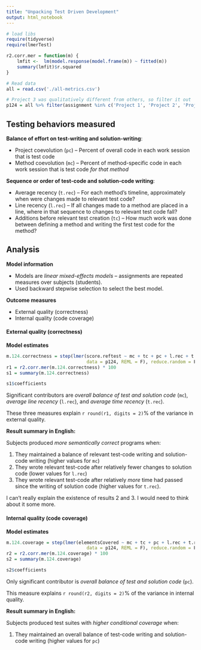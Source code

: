 ```yaml
---
title: "Unpacking Test Driven Development"
output: html_notebook
---
```


```r
# load libs
require(tidyverse)
require(lmerTest)

r2.corr.mer = function(m) {
    lmfit <-  lm(model.response(model.frame(m)) ~ fitted(m))
    summary(lmfit)$r.squared
}
```

```r
# Read data
all = read.csv('./all-metrics.csv')

# Project 3 was qualitatively different from others, so filter it out
p124 = all %>% filter(assignment %in% c('Project 1', 'Project 2', 'Project 4'))
```

## Testing behaviors measured

**Balance of effort on test-writing and solution-writing**:

* Project coevolution (`pc`) -- Percent of overall code in each work session that is test code
* Method coevolution (`mc`) -- Percent of method-specific code in each work session that is test code *for that method*

**Sequence or order of test-code and solution-code writing**:

* Average recency (`t.rec`) -- For each method's timeline, approximately when were changes made to relevant test code?
* Line recency (`l.rec`) -- If all changes made to a method are placed in a line, where in that sequence to changes to relevant test code fall?
* Additions before relevant test creation (`tc`) -- How much work was done between defining a method and writing the first test code for the method?

## Analysis

**Model information**

* Models are *linear mixed-effects models* -- assignments are repeated measures over subjects (students).
* Used backward stepwise selection to select the best model.

**Outcome measures**

* External quality (correctness)
* Internal quality (code coverage)

#### External quality (correctness)

**Model estimates**

```r
m.124.correctness = step(lmer(score.reftest ~ mc + tc + pc + l.rec + t.rec + (1 | userName), 
                              data = p124, REML = F), reduce.random = F)$model
r1 = r2.corr.mer(m.124.correctness) * 100
s1 = summary(m.124.correctness)
```

```r
s1$coefficients
```

Significant contributors are *overall balance of test and solution code* (`mc`), *average line recency* (`l.rec`), and *average time recency* (`t.rec`).

These three measures explain `r round(r1, digits = 2)`% of the variance in external quality.

**Result summary in English:** 

Subjects produced *more semantically correct* programs when:

1. They maintained a balance of relevant test-code writing and solution-code writing (higher values for `mc`)
2. They wrote relevant test-code after relatively fewer changes to solution code (lower values for `l.rec`)
3. They wrote relevant test-code after relatively *more* time had passed since the writing of solution code (higher values for `t.rec`). 

I can't really explain the existence of results 2 and 3. I would need to think about it some more.

#### Internal quality (code coverage)

**Model estimates**

```r
m.124.coverage = step(lmer(elementsCovered ~ mc + tc + pc + l.rec + t.rec + (1 | userName), 
                              data = p124, REML = F), reduce.random = F)$model
r2 = r2.corr.mer(m.124.coverage) * 100
s2 = summary(m.124.coverage)
```

```r
s2$coefficients
```

Only significant contributor is *overall balance of test and solution code* (`pc`).

This measure explains `r round(r2, digits = 2)`% of the variance in internal quality.

**Result summary in English:** 

Subjects produced test suites with *higher conditional coverage* when:

1. They maintained an overall balance of test-code writing and solution-code writing (higher values for `pc`)